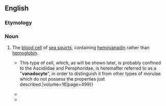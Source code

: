 ==English==

===Etymology===
{{rfe|lang=en}}

===Noun===
{{en-noun}}

# The [[blood cell]] of [[sea squirt]]s, containing [[hemovanadin]] rather than [[hemoglobin]].
#* {{quote-journal|journal=Journal of Experimental Biology|year=1939|author=DA Webb|passage=Henze (1913 a) was able to localize the vanadium chromogen in certain blood cells which he designated as morulae (''Maulbeerformen''). {{...}}  This type of cell, which, as will be shown later, is probably confined to the Ascidiidae and Perophoridae, is hereinafter referred to as a "'''vanadocyte'''", in order to distinguish it from other types of morulae which do not possess the properties just described.|volume=16|page=499}}
#* {{quote-book|title=Marine Natural Products V3: Chemical And Biological Perspectives|author=Poul Schever|year=2012|passage=Such a solution would be expected to be an extremely complex mixture of molecules with possibility of artifact formation between '''vanadocyte''' vanadium and ligands originating from other cell types.}}
#* {{quote-book|title=A Secret World: Natural Products of Marine Life|page=165|author=F. Pietra|year=2013|passage=Vanadium can be stored in such an unusual form because of a reducing and complexing bright yellow pigment called tunichrome-B1, which is found in active blood cells called '''vanadocytes'''.}}